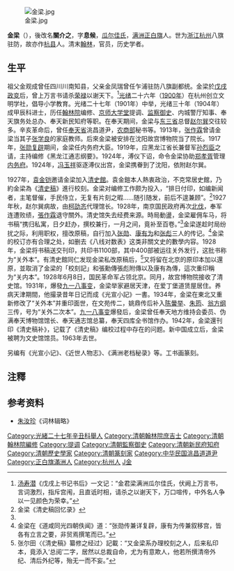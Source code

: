 {{Manchu name|[[瓜尔佳氏|瓜尔佳]]}}

[[File:金梁.jpg|thumb]]

'''金梁'''（{{bd|1878年||1962年|catIdx=J金}}），後改名'''關介之'''，字'''息候'''，[[瓜尔佳氏|瓜尔佳氏]]，[[满洲|满洲]][[正白旗|正白旗]]人。世为[[浙江|浙江]][[杭州|杭州]]八旗驻防，故亦作[[杭县|杭县]]人。清末[[翰林|翰林]]，官员，历史学者。

== 生平 ==

祖父金观成曾任四川川南知县，父亲金凤瑞曾任乍浦驻防八旗副都统。金梁於[[戊戌政变|戊戌政变]]后，曾上万言书请杀[[荣禄|荣禄]]以谢天下。<ref>[[汤寿潜|汤寿潜]]《戊戌上书记书后》一文记：“金君梁满洲瓜尔佳氏，伏阙上万言书，言词激烈，指斥宫闱，且直诋时相，请杀之以谢天下，万口喧传，中外名人争以一见颜色为荣幸。”</ref>[[光绪|光绪]]二十六年（[[1900年|1900年]]）在杭州创立文明学社，倡导小学教育。光绪二十七年（1901年）中举，光绪三十年（1904年）成甲辰科进士，历任[[翰林院|翰林院]]编修、[[京师大学堂|京师大学堂]]提调、[[监察御史|监察御史]]、内城警厅知事、奉天旗务处总办、奉天新民知府等职。在奉天期间，金梁与[[东三省|东三省]]总督[[赵尔巽|赵尔巽]]交往较多。辛亥革命后，曾任[[奉天省|奉天省]]洮昌道尹，[[农商部|农商部]]秘书等。1913年，[[张作霖|张作霖]]曾请金梁当其子[[张学良|张学良]]的家庭教师。后來金梁被安排在沈阳故宫博物院当了院长。1917年，[[张勋复辟|张勋复辟]]期间，金梁任内务府大臣。1919年，应黑龙江省长兼督军[[孙烈臣|孙烈臣]]之请，主持编修《黑龙江通志纲要》。1924年，溥仪下诏，命令金梁协助[[郑孝胥|郑孝胥]]管理[[内务府|内务府]]。1924年，[[冯玉祥|冯玉祥]]驱逐溥仪出宫，金梁携眷到了沈阳，依附赵尔巽。

1927年，[[袁金铠|袁金铠]]邀请金梁加入[[清史館|清史館]]。袁金鎧本人熱衷政治，不克常居史館，乃約金梁為《[[清史稿|清史稿]]》進行校刻。金梁对编修工作颇为投入，“排日付印，如编新闻者，主笔督催，手民侍立，无复有片刻之暇……随引随发，前后不遑兼顾”。<ref name="#1">金梁《清史稿回忆录》</ref>1927年秋，赵尔巽病故，由[[柯劭忞|柯劭忞]]代理馆长。1928年，南京国民政府再次[[北伐|北伐]]，奉军连遭败绩，[[張作霖|張作霖]]退守關外。清史馆失去经费来源。時局動盪，金梁雇佣车马，将书稿“携归私寓，日夕赶办，撰校兼行，一月之间，竟补至百卷。”<ref name="#1"/>金梁遂趁时局纷扰之际，利用职权，擅改原稿，自行加入[[张勋|张勋]]、[[康有为|康有为]]和[[张彪|张彪]]三人的传记。<ref>金梁在《道咸同光四朝佚闻》道：“张勋传兼详复辟，康有为传兼叙移宫，皆各有立言之要，非贸焉撰笔而已。”</ref>金梁的校订亦有合理之处，如删去《八线对数表》这类非關文史的數學内容。1928年，金梁将书稿送交刊印，共印书1100部，其中400部被运往关外发行，这批书称为“关外本”。有清史館同仁发现金梁私改原稿后，<ref>张尔田〈《清史稿》纂修之经过〉記載：“又金梁系办理校刻之人，后来私印本，竟添入‘总阅’二字，居然以总裁自命，尤为有意欺人，他若所撰清帝外纪、清后外纪等，殆无一而不妄。”</ref>又将留在北京的原印本加以還原，並取消了金梁的「校刻記」和張勳傳張彪附傳以及康有為傳，這次重印稱为“关内本”。1928年6月8日，国民革命军占领北京。同月，故宫博物院接收了清史馆。1931年，爆發[[九一八事变|九一八事变]]，金梁举家避居天津，在爱丁堡道赁屋居住。养病天津期間，他撮录昔年日记而成《光宣小記》一書。1934年，金梁在東北又重新修改了“关外本”并重印面世，在文苑传二，姚鼎传后补入[[陈黌举|陈黌举]]、[[朱筠|朱筠]]、[[翁方纲|翁方纲]]三传，号为“关外二次本”。[[九一八事变|九一八事变]]爆發后，金梁曾任奉天地方维持会委员、伪满奉天博物馆馆长、奉天通志馆总纂，奉天四库全书馆作办。1942年，金梁還刊印《清史稿补》，记载了《清史稿》编校过程中存在的问题。新中国成立后，金梁被聘为文史馆馆员。1963年去世。

另编有《光宣小记》、《近世人物志》、《满洲老档秘录》等。工书画篆刻。

==注釋==
{{reflist}}

==参考资料==
*[[朱汝珍|朱汝珍]]《词林辑略》

{{光緒三十年甲辰恩科殿試金榜}}
{{DEFAULTSORT:Gua瓜}}
[[Category:光緒二十七年辛丑科舉人|Category:光緒二十七年辛丑科舉人]]
[[Category:清朝翰林院庶吉士|Category:清朝翰林院庶吉士]]
[[Category:清朝翰林院編修|Category:清朝翰林院編修]]
[[Category:提调|Category:提调]]
[[Category:清朝監察御史|Category:清朝監察御史]]
[[Category:清朝新民府知府|Category:清朝新民府知府]]
[[Category:清朝歷史學家|Category:清朝歷史學家]]
[[Category:清朝篆刻家|Category:清朝篆刻家]]
[[Category:中华民国洮昌道道尹|Category:中华民国洮昌道道尹]]
[[Category:正白旗滿洲人|Category:正白旗滿洲人]]
[[Category:杭州人|Category:杭州人]]
[[Category:瓜尔佳氏|J金]]